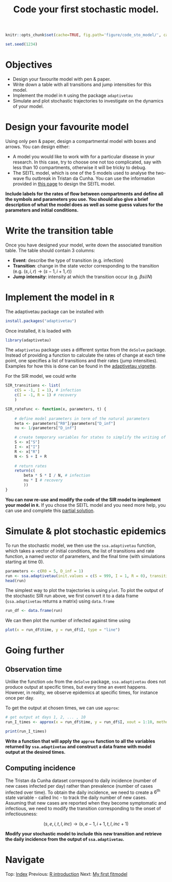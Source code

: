 % Code your first stochastic model.

```r
knitr::opts_chunk$set(cache=TRUE, fig.path='figure/code_sto_model/', cache.path='cache/code_sto_model/' , fig.cap='', fig.align="center", message=FALSE, tidy=TRUE, warning=FALSE)
```

```r
set.seed(1234)
```

# Objectives

* Design your favourite model with pen & paper.
* Write down a table with all transitions and jump intensities for this model.
* Implement the model in `R` using the package `adaptivetau`
* Simulate and plot stochastic trajectories to investigate on the dynamics of your model.

# Design your favourite model

Using only pen & paper, design a compartmental model with boxes and arrows. You can design either:

* A model you would like to work with for a particular disease in your research. In this case, try to choose one not too complicated, say with less than 10 compartments, otherwise it will be tricky to debug.
* The SEITL model, which is one of the 5 models used to analyse the two-wave flu outbreak in Tristan da Cunha. You can use the information provided in [this page](SEITL_model.html) to design the SEITL model.

__Include labels for the rates of flow between compartments and define all the symbols and parameters you use. You should also give a brief description of what the model does as well as some guess values for the parameters and initial conditions.__

# Write the transition table

Once you have designed your model, write down the associated transition table. The table should contain 3 columns:

* __Event__: describe the type of transition (e.g. infection)
* __Transition__: change in the state vector corresponding to the transition (e.g. $(s, i, r)\to(s-1, i+1, r)$)
* __Jump intensity__: intensity at which the transition occur (e.g. $\beta si/N$)

# Implement the model in `R`

The adaptivetau package can be installed with 

```r
install.packages("adaptivetau")
```
Once installed, it is loaded with

```r
library(adaptivetau)
```

The `adaptivetau` package uses a different syntax from the `deSolve` package. Instead of providing a function to calculate the rates of change at each time point, one specifies a list of transitions and their rates (jump intensities). Examples for how this is done can be found in the [adaptivetau vignette](https://cran.r-project.org/web/packages/adaptivetau/vignettes/adaptivetau.pdf).

For the SIR model, we could write

```r

SIR_transitions <- list(
	c(S = -1, I = 1), # infection
	c(I = -1, R = 1) # recovery
	)

SIR_rateFunc <- function(x, parameters, t) {
	
	# define model parameters in term of the natural parameters
	beta <- parameters["R0"]/parameters["D_inf"] 
	nu <- 1/parameters["D_inf"]

	# create temporary variables for states to simplify the writing of the rates below
	S <- x["S"] 
	I <- x["I"] 
	R <- x["R"]
	N <- S + I + R
	
	# return rates
	return(c(
		beta * S * I / N, # infection 
		nu * I # recovery
		)) 
}
```

__You can now re-use and modify the code of the SIR model to implement your model in `R`.__ If you chose the SEITL model and you need more help, you can use and complete this [partial solution](SEITL_implement_partial.html).

# Simulate & plot stochastic epidemics

To run the stochastic model, we then use the `ssa.adaptivetau` function, which takes a vector of initial conditions, the list of transitions and rate function, a named vector of parameters, and the final time (with simulations starting at time 0).

```r

parameters <- c(R0 = 5, D_inf = 1)
run <- ssa.adaptivetau(init.values = c(S = 999, I = 1, R = 0), transitions = SIR_transitions, rateFunc = SIR_rateFunc, params = parameters, tf = 10)
head(run)

```

The simplest way to plot the trajectories is using `plot`. To plot the output of the stochastic SIR run above, we first convert it to a data frame (`ssa.adaptivetau` returns a matrix) using `data.frame`

```r

run_df <- data.frame(run)

```

We can then plot the number of infected against time using

```r

plot(x = run_df$time, y = run_df$I, type = "line")

```

# Going further

## Observation time
Unlike the function `ode` from the `deSolve` package, `ssa.adaptivetau` does not produce output at specific times, but every time an event happens. However, in reality, we observe epidemics at specific times, for instance once per day.

To get the output at chosen times, we can use `approx`:

```r

# get output at days 1, 2, ... , 10
run_I_times <- approx(x = run_df$time, y = run_df$I, xout = 1:10, method = "constant")

print(run_I_times)

```

__Write a function that will apply the `approx` function to all the variables returned by `ssa.adaptivetau` and construct a data frame with model output at the desired times.__

## Computing incidence

The Tristan da Cunha dataset correspond to daily incidence (number of new cases infected per day) rather than prevalence (number of cases infected over time). To obtain the daily incidence, we need to create a $6^\mathrm{th}$ state variable - called $\mathrm{Inc}$ - to track the daily number of new cases. Assuming that new cases are reported when they become symptomatic and infectious, we need to modify the transition corresponding to the onset of infectiousness: 

$$
(s, e, i, t, l, inc)\to(s, e-1, i+1, t, l, inc+1)
$$

__Modify your stochastic model to include this new transition and retrieve the daily incidence from the output of `ssa.adaptivetau`.__




<div>
# Navigate
Top: [Index](index.html) Previous: [R introduction](intro_to_r_gk.html) Next: [My first fitmodel](my_first_fitmodel.html)
</div>



